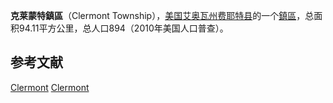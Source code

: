 {{Infobox settlement
|official_name            = 克莱蒙特鎮區
|native_name = Clermont Township
|settlement_type          = [[鎮區_(美国)|鎮區]]
|nickname                 = 
|motto                    =

|image_map                = Map highlighting Clermont Township, Fayette County, Iowa.svg
|mapsize                  = 
|map_caption              = 
|image_map1               = 
|mapsize1                 = 
|map_caption1             =

<!-- Location -->
|coordinates_display      = inline,title
|coordinates_region       = US-IA
|subdivision_type         = 国家
|subdivision_name         = 美国
|subdivision_type1        = [[美国行政区划|州]]
|subdivision_name1        = 艾奥瓦州
|subdivision_type2        = [[艾奥瓦州行政区划|县]]
|subdivision_name2        = [[費耶特縣_(愛阿華州)|费耶特县]]

|area_footnotes           = 
|area_magnitude           = 
|area_total_km2           = 94.11
|area_land_km2            = 94.11
|area_water_km2           = 0

|population_as_of         = 2010年
|population_footnotes     = 
|population_total         = 894
|population_density_km2   = 9

|elevation_m              = 316
|latd                     = 43
|latm                     = 02
|lats                     = 14
|latNS                    = N
|longd                    = 91
|longm                    = 39
|longs                    = 45
|longEW                   = W

}}
'''克莱蒙特鎮區'''（Clermont Township），[[美国|美国]][[費耶特縣_(愛阿華州)|艾奥瓦州]][[费耶特县|费耶特县]]的一个[[鎮區_(美国)|鎮區]]，总面积94.11平方公里，总人口894（2010年美国人口普查）。

==参考文献==
{{reflist}}

{{費耶特縣 (愛荷華州)}}

[[Category:費耶特縣鎮區_(艾奧瓦州)|Clermont]]
[[Category:艾奧瓦州鎮區|Clermont]]